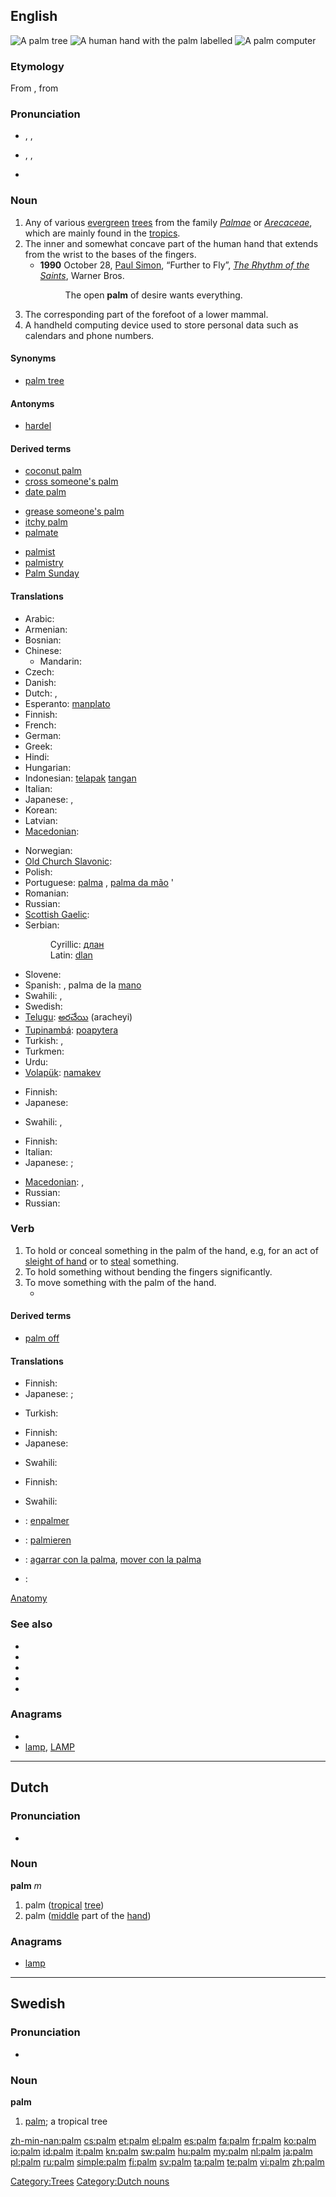 {{wikipedia}}
{{also|Palm}}
==English==
[[Image:1859-Martinique.web.jpg|thumb|A '''palm''' tree]]
[[Image:Hand parts.jpg|thumb|A human hand with the '''palm''' labelled]]
[[Image:VPAcompact.jpg|thumb|A '''palm''' computer]]

===Etymology===
From {{etyl|fro}} {{term|palme|lang=fro}}, from {{etyl|la}} {{term|palma||palm|lang=la}}

===Pronunciation===
* {{a|UK}} {{enPR|päm}}, {{IPA|/pɑːm/}}, {{SAMPA|/pA:m/}}
* {{a|US}} {{enPR|päm|pälm}}, {{IPA|/pɑm/|/pɑlm/}}, {{SAMPA|/pAm/|/pAlm/}}
* {{audio|En-us-palm.ogg|Audio (US)}}
*: {{rhymes|ɑːm}}

===Noun===
{{en-noun}}

# Any of various [[evergreen]] [[tree]]s from the family ''[[Palmae]]'' or ''[[Arecaceae]]'', which are mainly found in the [[tropics]].
# The inner and somewhat concave part of the human hand that extends from the wrist to the bases of the fingers.
#* '''1990''' October 28, [[w:Paul Simon|Paul Simon]], “Further to Fly”, ''[[w:The Rhythm of the Saints|The Rhythm of the Saints]]'', Warner Bros.
#*: The open '''palm''' of desire wants everything.
# The corresponding part of the forefoot of a lower mammal.
# A handheld computing device used to store personal data such as calendars and phone numbers.

====Synonyms====
* {{sense|tropical tree}} [[palm tree]]

====Antonyms====
* {{sense|hand}} [[hardel]]

====Derived terms====
{{rel-top3|Terms derived from the noun "palm"}}
* [[coconut palm]]
* [[cross someone's palm]]
* [[date palm]]
{{rel-mid3}}
* [[grease someone's palm]]
* [[itchy palm]]
* [[palmate]]
{{rel-mid3}}
* [[palmist]]
* [[palmistry]]
* [[Palm Sunday]]
{{rel-bottom}}

====Translations====
{{trans-see|palm tree}}

{{trans-top|inner, concave part of hand}}
* Arabic: {{t|ar|راحة|f|tr=raaHa}}
* Armenian: {{t+|hy|ափ|tr=ap'}}
* Bosnian: {{t-|bs|dlan|m}}
* Chinese:
** Mandarin: {{t-|cmn|手掌|tr=shǒuzhǎng|sc=Hani}}
* Czech: {{t-|cs|dlaň|f}}
* Danish: {{t|da|håndflade|c}}
* Dutch: {{t+|nl|palm|m}}, {{t+|nl|handpalm|m}}
* Esperanto: [[manplato]]
* Finnish: {{t+|fi|kämmen}}
* French: {{t+|fr|paume|f}}
* German: {{t+|de|Handfläche|f}}
* Greek: {{t+|el|παλάμη|f|tr=palámi}}
* Hindi: {{t-|hi|हथेली|f|tr=hathelī|xs=Hindi}}
* Hungarian: {{t+|hu|tenyér}}
* Indonesian: [[telapak]] [[tangan]]
* Italian: {{t-|it|palmo}}
* Japanese: {{t|ja|手のひら|tr=[[てのひら]], te-no hira}}, {{t+|ja|掌|tr=[[てのひら]], tenohira}}
* Korean: {{t+|ko|손바닥|tr=sonbadak|sc=Hang}}
* Latvian: {{t|lv|delna|f}}
* [[Macedonian]]: {{t|mk|дланка|f|tr=dlánka}}
{{trans-mid}}
* Norwegian: {{t-|no|håndflate}}
* [[Old Church Slavonic]]: {{tø|cu|длань|f|tr=dlanĭ|sc=Cyrs}}
* Polish: {{t+|pl|dłoń|m}}
* Portuguese: [[palma]] {{f}}, [[palma da mão]] {{f}}'
* Romanian: {{t-|ro|palmă|f}}
* Russian: {{t+|ru|ладонь|f|tr=ladón'}}
* [[Scottish Gaelic]]: {{t-|gd|bas|f|xs=Scottish Gaelic}}
* Serbian:
*: Cyrillic: [[длан]] {{m}}
*: Latin: [[dlan]] {{m}}
* Slovene: {{t+|sl|dlan|f}}
* Spanish: {{t+|es|palma|f}}, palma de la [[mano]] {{f}}
* Swahili: {{t+|sw|kikofi|xs=Swahili}},  {{t+|sw|kiganja|xs=Swahili}}
* Swedish: {{t+|sv|handflata|c}}
* [[Telugu]]: [[అరచేయి]] (aracheyi)
* [[Tupinambá]]: [[poapytera]]
* Turkish: {{t+|tr|aya}},  {{t|tr|avuç içi}}
* Turkmen: {{t|tk|aýa}}
* Urdu: {{t-|ur|ہتھیلی|f|tr=hatheli|xs=Urdu}}
* [[Volapük]]: [[namakev]]
{{trans-bottom}}

{{trans-top|corresponding part of the forefoot of a lower mammal}}
* Finnish: {{t+|fi|kämmen}}
* Japanese: {{qualifier|cat}} {{t|ja|肉球|tr=[[にくきゅう]], nikukyū}}
{{trans-mid}}
* Swahili: {{t+|sw|kikofi|xs=Swahili}},  {{t+|sw|kiganja|xs=Swahili}}
{{trans-bottom}}

{{trans-top|handheld computing device}}
* Finnish: {{t-|fi|kämmentietokone}}
* Italian: {{t+|it|palmare}}
* Japanese: {{qualifier|general}} {{t+|ja|PDA|tr=ぴー・ディー・えー, pī-dī-ē}}; {{qualifier|formal}} {{t|ja|携帯情報端末|tr=[[けいたいじょうほうたんまつ]], kētai-jōhō-tanmatsu}}
{{trans-mid}}
* [[Macedonian]]: {{t|mk|рачен компјутер|m|tr=ráčen kompjúter}},  {{t|mk|џебен компјутер|m|tr=džében kompjúter}}
* Russian: {{t|ru|карманный персональный компьютер|m}}
* Russian: {{t+|ru|КПК|m}}
{{trans-bottom}}

===Verb===
{{en-verb}}

# To hold or conceal something in the palm of the hand, e.g, for an act of [[sleight of hand]] or to [[steal]] something.
# To hold something without bending the fingers significantly.
# To move something with the palm of the hand.
#*{{quote-news
|year=2010
|date=December 28
|author=Marc Vesty
|title=Stoke 0 - 2 Fulham
|work=BBC
|url=http://news.bbc.co.uk/sport1/hi/football/eng_prem/9306533.stm
|page=
|passage=The home side's goalkeeper Asmir Begovic managed to '''palm''' the drive on to the post but the sheer pace of the shot forced the ball into the net.}}

====Derived terms====
* [[palm off]]

====Translations====
{{trans-top|to hold or conceal something in the palm of the hand}}
* Finnish: {{t+|fi|piilottaa}} {{t+|fi|kämmen|alt=kämmeneensä}}
* Japanese: {{t|ja|握る|tr=[[にぎる]], nigiru}}; {{italbrac|sentence}} {{t|ja|手のひらに隠す|tr=[[てのひららにかくす]], te no hira ni kakusu}}
{{trans-mid}}
* Turkish: {{t|tr|avuçlamak}}
{{trans-bottom}}

{{trans-top|to hold something without bending the fingers}}
* Finnish: {{t+|fi|pitää}} {{t+|fi|kämmen|alt=kämmenellä}}
* Japanese: {{italbrac|sentence}} {{t+|ja|持つ|alt=手のひらで持つ|tr=[[てのひららでもつ]], te no hira de motsu}}
{{trans-mid}}
* Swahili: {{t+|sw|kikofi|xs=Swahili}}
{{trans-bottom}}

{{trans-top|to move something with the palm of the hand}}
* Finnish: {{t+|fi|siirtää}} {{t+|fi|kämmen|alt=kämmenellä}}
{{trans-mid}}
* Swahili: {{t+|sw|kikofi|xs=Swahili}}
{{trans-bottom}}

{{checktrans-top}}
* {{ttbc|fr}}: [[enpalmer]]
* {{ttbc|de}}: [[palmieren]]
{{trans-mid}}
* {{ttbc|es}}: [[agarrar con la palma]], [[mover con la palma]]
* {{ttbc|sv}}: {{t-|sv|palmera}}
{{trans-bottom}}

[[Category|Anatomy]]

===See also===
* {{pedialite|dab=Palm}}
* {{commonslite|Category:Arecaceae}}
* {{specieslite|Arecaceae}}
* {{commonslite|hand}}
* {{commonslite|Personal digital assistant}}

===Anagrams===
* {{alphagram|almp}}
* [[lamp#English|lamp]], [[LAMP#English|LAMP]]

[[Category:Trees]]

----

==Dutch==

===Pronunciation===
* {{audio|Nl-palm.ogg|audio}}

===Noun===
'''palm''' ''m''

# palm ([[tropical]] [[tree]])
# palm ([[middle]] part of the [[hand]])

===Anagrams===
* [[lamp#Dutch|lamp]]

[[Category:Dutch nouns]]

----

==Swedish==

===Pronunciation===
* {{audio|Sv-palm.ogg|audio}}

===Noun===
{{sv-noun-reg-er}}
'''palm''' {{c}}

# [[palm#English|palm]]; a tropical tree

[[zh-min-nan:palm]]
[[cs:palm]]
[[et:palm]]
[[el:palm]]
[[es:palm]]
[[fa:palm]]
[[fr:palm]]
[[ko:palm]]
[[io:palm]]
[[id:palm]]
[[it:palm]]
[[kn:palm]]
[[sw:palm]]
[[hu:palm]]
[[my:palm]]
[[nl:palm]]
[[ja:palm]]
[[pl:palm]]
[[ru:palm]]
[[simple:palm]]
[[fi:palm]]
[[sv:palm]]
[[ta:palm]]
[[te:palm]]
[[vi:palm]]
[[zh:palm]]